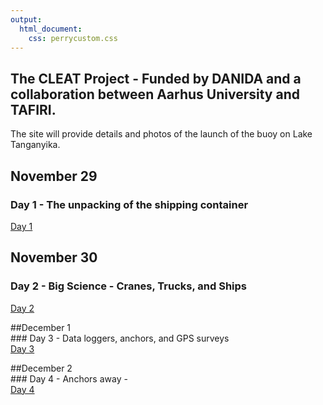 ```yaml
---
output:
  html_document:
    css: perrycustom.css
---
```


## The CLEAT Project - Funded by DANIDA and a collaboration between Aarhus University and TAFIRI.         

The site will provide details and photos of the launch of the buoy on Lake Tanganyika.         

## November 29         
### Day 1 - The unpacking of the shipping container          
[Day 1](buoy/day1/buoy_day1.html)         

## November 30          
### Day 2 - Big Science - Cranes, Trucks, and Ships          
[Day 2](buoy/day2/buoy_day2.html)         

##December 1          
### Day 3 - Data loggers, anchors, and GPS surveys          
[Day 3](buoy/day3/buoy_day3.html)         

##December 2          
### Day 4 - Anchors away -          
[Day 4](buoy/day4/buoy_day4.html)         




